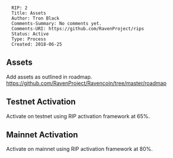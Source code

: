 <pre>
  RIP: 2
  Title: Assets
  Author: Tron Black
  Comments-Summary: No comments yet.
  Comments-URI: https://github.com/RavenProject/rips
  Status: Active
  Type: Process
  Created: 2018-06-25
</pre>

==Assets==

Add assets as outlined in roadmap.
https://github.com/RavenProject/Ravencoin/tree/master/roadmap

==Testnet Activation==

Activate on testnet using RIP activation framework at 65%.

==Mainnet Activation==

Activate on mainnet using RIP activation framework at 80%.



